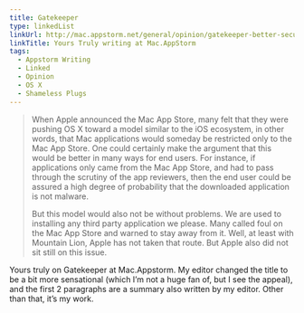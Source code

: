 ```yaml
---
title: Gatekeeper
type: linkedList
linkUrl: http://mac.appstorm.net/general/opinion/gatekeeper-better-security-or-big-brother/
linkTitle: Yours Truly writing at Mac.AppStorm
tags:
  - Appstorm Writing
  - Linked
  - Opinion
  - OS X
  - Shameless Plugs
---
```


> When Apple announced the Mac App Store, many felt that they were pushing OS X toward a model similar to the iOS ecosystem, in other words, that Mac applications would someday be restricted only to the Mac App Store. One could certainly make the argument that this would be better in many ways for end users. For instance, if applications only came from the Mac App Store, and had to pass through the scrutiny of the app reviewers, then the end user could be assured a high degree of probability that the downloaded application is not malware.
>
> But this model would also not be without problems. We are used to installing any third party application we please. Many called foul on the Mac App Store and warned to stay away from it. Well, at least with Mountain Lion, Apple has not taken that route. But Apple also did not sit still on this issue.

Yours truly on Gatekeeper at Mac.Appstorm. My editor changed the title to be a bit more sensational (which I’m not a huge fan of, but I see the appeal), and the first 2 paragraphs are a summary also written by my editor. Other than that, it’s my work.
